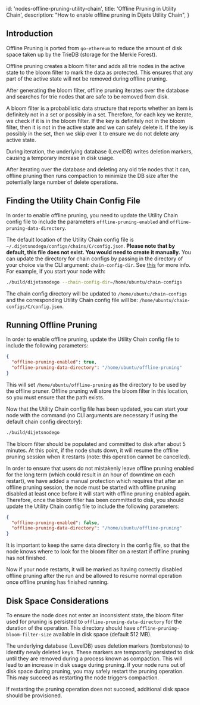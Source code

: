 
  id: 'nodes-offline-pruning-utility-chain',
  title: 'Offline Pruning in Utility Chain',
  description: "How to enable offline pruning in Dijets Utility Chain",
}

## Introduction

Offline Pruning is ported from `go-ethereum` to reduce the amount of disk space
taken up by the TrieDB (storage for the Merkle Forest).

Offline pruning creates a bloom filter and adds all trie nodes in the active
state to the bloom filter to mark the data as protected. This ensures that any
part of the active state will not be removed during offline pruning.

After generating the bloom filter, offline pruning iterates over the database
and searches for trie nodes that are safe to be removed from disk.

A bloom filter is a probabilistic data structure that reports whether an item is
definitely not in a set or possibly in a set. Therefore, for each key we
iterate, we check if it is in the bloom filter. If the key is definitely not in
the bloom filter, then it is not in the active state and we can safely delete
it. If the key is possibly in the set, then we skip over it to ensure we do not
delete any active state.

During iteration, the underlying database (LevelDB) writes deletion markers,
causing a temporary increase in disk usage.

After iterating over the database and deleting any old trie nodes that it can,
offline pruning then runs compaction to minimize the DB size after the
potentially large number of delete operations.

## Finding the Utility Chain Config File

In order to enable offline pruning, you need to update the Utility Chain config file
to include the parameters `offline-pruning-enabled` and
`offline-pruning-data-directory`.

The default location of the Utility Chain config file is
`~/.dijetsnodego/configs/chains/C/config.json`. **Please note that by default,
this file does not exist. You would need to create it manually.** You can update
the directory for chain configs by passing in the directory of your choice via
the CLI argument: `chain-config-dir`. See [this](node-flags-configs) for more
info. For example, if you start your node with:

```zsh
./build/dijetsnodego --chain-config-dir=/home/ubuntu/chain-configs
```

The chain config directory will be updated to `/home/ubuntu/chain-configs` and
the corresponding Utility Chain config file will be:
`/home/ubuntu/chain-configs/C/config.json`.

## Running Offline Pruning

In order to enable offline pruning, update the Utility Chain config file to include the following parameters:

```json
{
  "offline-pruning-enabled": true,
  "offline-pruning-data-directory": "/home/ubuntu/offline-pruning"
}
```

This will set `/home/ubuntu/offline-pruning` as the directory to be used by the
offline pruner. Offline pruning will store the bloom filter in this location, so
you must ensure that the path exists.

Now that the Utility Chain config file has been updated, you can start your node with
the command (no CLI arguments are necessary if using the default chain config
directory):

```zsh
./build/dijetsnodego
```

The bloom filter should be populated and committed to disk after about 5
minutes. At this point, if the node shuts down, it will resume the offline
pruning session when it restarts (note: this operation cannot be cancelled).

In order to ensure that users do not mistakenly leave offline pruning enabled
for the long term (which could result in an hour of downtime on each restart),
we have added a manual protection which requires that after an offline pruning
session, the node must be started with offline pruning disabled at least once
before it will start with offline pruning enabled again. Therefore, once the
bloom filter has been committed to disk, you should update the Utility Chain config
file to include the following parameters:

```json
{
  "offline-pruning-enabled": false,
  "offline-pruning-data-directory": "/home/ubuntu/offline-pruning"
}
```

It is important to keep the same data directory in the config file, so that the
node knows where to look for the bloom filter on a restart if offline pruning
has not finished.

Now if your node restarts, it will be marked as having correctly disabled
offline pruning after the run and be allowed to resume normal operation once
offline pruning has finished running.

## Disk Space Considerations

To ensure the node does not enter an inconsistent state, the bloom filter used
for pruning is persisted to `offline-pruning-data-directory` for the duration of
the operation. This directory should have `offline-pruning-bloom-filter-size`
available in disk space (default 512 MB).

The underlying database (LevelDB) uses deletion markers (tombstones) to identify
newly deleted keys. These markers are temporarily persisted to disk until they
are removed during a process known as compaction. This will lead to an increase
in disk usage during pruning. If your node runs out of disk space during
pruning, you may safely restart the pruning operation. This may succeed as
restarting the node triggers compaction.

If restarting the pruning operation does not succeed, additional disk space should be provisioned.


